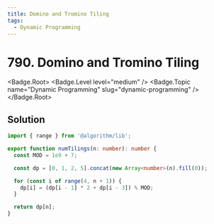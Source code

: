 ```yaml
---
title: Domino and Tromino Tiling
tags:
  - Dynamic Programming
---
```


# 790. Domino and Tromino Tiling

<Badge.Root>
  <Badge.Level level="medium" />
  <Badge.Topic name="Dynamic Programming" slug="dynamic-programming" />
</Badge.Root>

## Solution

```typescript filename="solution.ts" copy
import { range } from '@algorithm/lib';

export function numTilings(n: number): number {
  const MOD = 1e9 + 7;

  const dp = [0, 1, 2, 5].concat(new Array<number>(n).fill(0));

  for (const i of range(4, n + 1)) {
    dp[i] = (dp[i - 1] * 2 + dp[i - 3]) % MOD;
  }

  return dp[n];
}
```

<ProblemLink
  codingSite="leetcode"
  href="https://leetcode.com/problems/domino-and-tromino-tiling"
  title="Domino and Tromino Tiling"
/>
